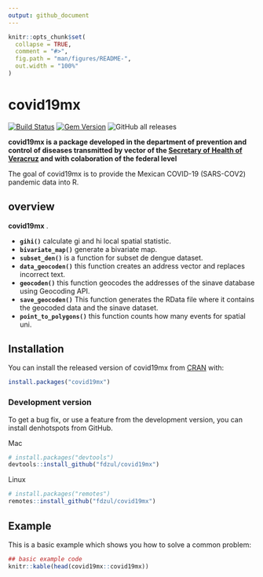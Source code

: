 ```yaml
---
output: github_document
---
```


<!-- README.md is generated from README.Rmd. Please edit that file -->

```r
knitr::opts_chunk$set(
  collapse = TRUE,
  comment = "#>",
  fig.path = "man/figures/README-",
  out.width = "100%"
)
```

# covid19mx

<!-- badges: start -->
[![Build Status](https://travis-ci.org/pages-themes/cayman.svg?branch=master)](https://travis-ci.org/pages-themes/cayman)
[![Gem Version](https://badge.fury.io/rb/jekyll-theme-cayman.svg)](https://badge.fury.io/rb/jekyll-theme-cayman)
![GitHub all releases](https://img.shields.io/github/downloads/fdzul/denhotspots/total?style=social)
<!-- badges: end -->


**covid19mx is a package developed in the department of prevention and control of diseases transmitted by vector of the [Secretary of Health of Veracruz](https://www.ssaver.gob.mx/) and with colaboration of the federal level**

The goal of covid19mx is to provide the Mexican COVID-19 (SARS-COV2) pandemic data into R.

## **overview**

**covid19mx** . 

  - **`gihi()`** calculate gi and hi local spatial statistic.
  - **`bivariate_map()`** generate a bivariate map.
  - **`subset_den()`** is a function for subset de dengue dataset.
  - **`data_geocoden()`** this function creates an address vector and replaces incorrect text.
  - **`geocoden()`** this function geocodes the addresses of the sinave database using Geocoding API.
  - **`save_geocoden()`** This function generates the RData file where it contains the geocoded data and the sinave dataset.
  - **`point_to_polygons()`** this function counts how many events for spatial uni.

## Installation

You can install the released version of covid19mx from [CRAN](https://CRAN.R-project.org) with:

``` r
install.packages("covid19mx")
```

### Development version

To get a bug fix, or use a feature from the development version, you can
install denhotspots from GitHub.

Mac
``` r
# install.packages("devtools")
devtools::install_github("fdzul/covid19mx")
``` 

Linux
``` r
# install.packages("remotes")
remotes::install_github("fdzul/covid19mx")
``` 
## Example

This is a basic example which shows you how to solve a common problem:

```r
## basic example code
knitr::kable(head(covid19mx::covid19mx))
```




